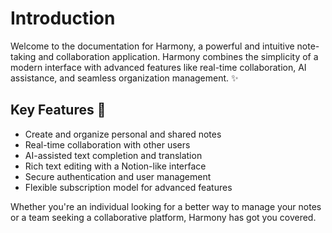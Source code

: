 # Introduction

Welcome to the documentation for Harmony, a powerful and intuitive note-taking and collaboration application. Harmony combines the simplicity of a modern interface with advanced features like real-time collaboration, AI assistance, and seamless organization management. ✨

## Key Features 🔑

- Create and organize personal and shared notes
- Real-time collaboration with other users
- AI-assisted text completion and translation
- Rich text editing with a Notion-like interface
- Secure authentication and user management
- Flexible subscription model for advanced features

Whether you're an individual looking for a better way to manage your notes or a team seeking a collaborative platform, Harmony has got you covered.
